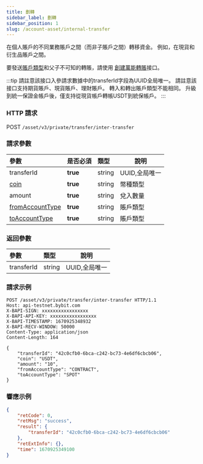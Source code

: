 ```yaml
---
title: 劃轉
sidebar_label: 劃轉
sidebar_position: 1
slug: /account-asset/internal-transfer
---
```

在個人賬戶的不同業務賬戶之間（而非子賬戶之間）轉移資金。 例如，在現貨和衍生品賬戶之間。

要發送[賬戶類型](../enum#accounttype)和父子不可知的轉賬，請使用 <a href="uni-transfer">創建萬能轉賬</a>接口。

:::tip
請註意該接口入參請求數據中的transferId字段為UUID全局唯一。
請註意該接口支持期貨賬戶、現貨賬戶、理財賬戶。
轉入和轉出賬戶類型不能相同。
升級到統一保證金帳戶後，僅支持從現貨帳戶轉帳USDT到統保帳戶。
:::

### HTTP 請求
POST `/asset/v3/private/transfer/inter-transfer`

### 請求參數
| 參數 | 是否必須 | 類型 | 說明|
|:----- |:-------|:-----|------ |
|transferId |<b>true</b> |string |UUID,全局唯一 |
|[coin](../enum#coin)|<b>true</b> |string |幣種類型 |
|amount |<b>true</b> |string |兌入數量 |
|[fromAccountType](../enum#accounttype)|<b>true</b> |string |賬戶類型 |
|[toAccountType](../enum#accounttype) |<b>true</b> |string |賬戶類型 |

### 返回參數
| 參數 | 類型 | 說明|
|:----- |:-----|----- |
|transferId |string |UUID,全局唯一 |

### 請求示例

<Tabs>
<TabItem value="console" label="Console">

```http
POST /asset/v3/private/transfer/inter-transfer HTTP/1.1
Host: api-testnet.bybit.com
X-BAPI-SIGN: xxxxxxxxxxxxxxxxx
X-BAPI-API-KEY: xxxxxxxxxxxxxxxxx
X-BAPI-TIMESTAMP: 1670925348932
X-BAPI-RECV-WINDOW: 50000
Content-Type: application/json
Content-Length: 164

{
    "transferId": "42c0cfb0-6bca-c242-bc73-4e6df6cbcb06",
    "coin": "USDT",
    "amount": "10",
    "fromAccountType": "CONTRACT",
    "toAccountType": "SPOT"
}
```

</TabItem>
</Tabs>

### 響應示例

<Tabs>
<TabItem value="js linear" label="assets">

```json
{
    "retCode": 0,
    "retMsg": "success",
    "result": {
        "transferId": "42c0cfb0-6bca-c242-bc73-4e6df6cbcb06"
    },
    "retExtInfo": {},
    "time": 1670925349100
}
```
</TabItem>
</Tabs>